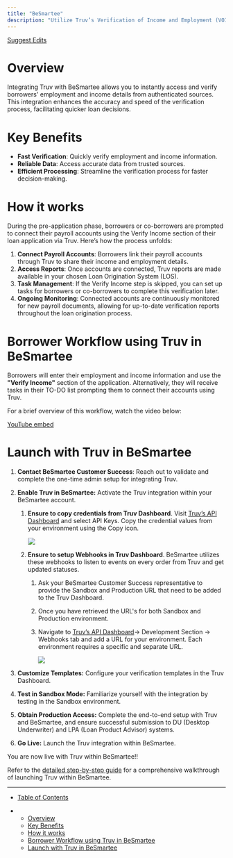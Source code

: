 ```yaml
---
title: "BeSmartee"
description: "Utilize Truv’s Verification of Income and Employment (VOI/E) solution seamlessly within the BeSmartee point-of-sale system for efficient and accurate borrower data verification."
---
```


[Suggest Edits](/edit/besmartee-integration-guide)

# Overview

Integrating Truv with BeSmartee allows you to instantly access and verify borrowers' employment and income details from authenticated sources. This integration enhances the accuracy and speed of the verification process, facilitating quicker loan decisions.

# Key Benefits

* **Fast Verification**: Quickly verify employment and income information.
* **Reliable Data**: Access accurate data from trusted sources.
* **Efficient Processing**: Streamline the verification process for faster decision-making.

# How it works

During the pre-application phase, borrowers or co-borrowers are prompted to connect their payroll accounts using the Verify Income section of their loan application via Truv. Here’s how the process unfolds:

1. **Connect Payroll Accounts**: Borrowers link their payroll accounts through Truv to share their income and employment details.
2. **Access Reports**: Once accounts are connected, Truv reports are made available in your chosen Loan Origination System (LOS).
3. **Task Management**: If the Verify Income step is skipped, you can set up tasks for borrowers or co-borrowers to complete this verification later.
4. **Ongoing Monitoring**: Connected accounts are continuously monitored for new payroll documents, allowing for up-to-date verification reports throughout the loan origination process.

# Borrower Workflow using Truv in BeSmartee

Borrowers will enter their employment and income information and use the **"Verify Income"** section of the application. Alternatively, they will receive tasks in their TO-DO list prompting them to connect their accounts using Truv.

For a brief overview of this workflow, watch the video below:

[YouTube embed](//cdn.embedly.com/widgets/media.html?src=https%3A%2F%2Fwww.youtube.com%2Fembed%2FSLDzqylL6ys%3Ffeature%3Doembed\&display_name=YouTube\&url=https%3A%2F%2Fwww.youtube.com%2Fwatch%3Fv%3DSLDzqylL6ys\&image=https%3A%2F%2Fi.ytimg.com%2Fvi%2FSLDzqylL6ys%2Fhqdefault.jpg\&key=7788cb384c9f4d5dbbdbeffd9fe4b92f\&type=text%2Fhtml\&schema=youtube)

# Launch with Truv in BeSmartee

1. **Contact BeSmartee Customer Success**: Reach out to validate and complete the one-time admin setup for integrating Truv.

2. **Enable Truv in BeSmartee:** Activate the Truv integration within your BeSmartee account.

   1. **Ensure to copy credentials from Truv Dashboard**. Visit [Truv’s API Dashboard](https://dashboard.truv.com/app/home) and select API Keys. Copy the credential values from your environment using the Copy icon.

      ![](/images/docs/e473201-124.png)

   2. **Ensure to setup Webhooks in Truv Dashboard**. BeSmartee utilizes these webhooks to listen to events on every order from Truv and get updated statuses.

      1. Ask your BeSmartee Customer Success representative to provide the Sandbox and Production URL that need to be added to the Truv Dashboard.

      2. Once you have retrieved the URL's for both Sandbox and Production environment.

      3. Navigate to [Truv’s API Dashboard](https://dashboard.truv.com/app/home)-> Development Section -> Webhooks tab and add a URL for your environment. Each environment requires a specific and separate URL.

         ![](/images/docs/f474bc5e904c210258c76daf4b8c6c82f0de3776a4c1bfc8f92767a20eec4ac5-image_123.png)

3. **Customize Templates:** Configure your verification templates in the Truv Dashboard.

4. **Test in Sandbox Mode:** Familiarize yourself with the integration by testing in the Sandbox environment.

5. **Obtain Production Access:** Complete the end-to-end setup with Truv and BeSmartee, and ensure successful submission to DU (Desktop Underwriter) and LPA (Loan Product Advisor) systems.

6. **Go Live:** Launch the Truv integration within BeSmartee.

You are now live with Truv within BeSmartee!!

Refer to the [detailed step-by-step guide](/docs/launch-checklist-for-integrated-point-of-sale-pos) for a comprehensive walkthrough of launching Truv within BeSmartee.

***

* [Table of Contents](#)

* * [Overview](#overview)
  * [Key Benefits](#key-benefits)
  * [How it works](#how-it-works)
  * [Borrower Workflow using Truv in BeSmartee](#borrower-workflow-using-truv-in-besmartee)
  * [Launch with Truv in BeSmartee](#launch-with-truv-in-besmartee)
